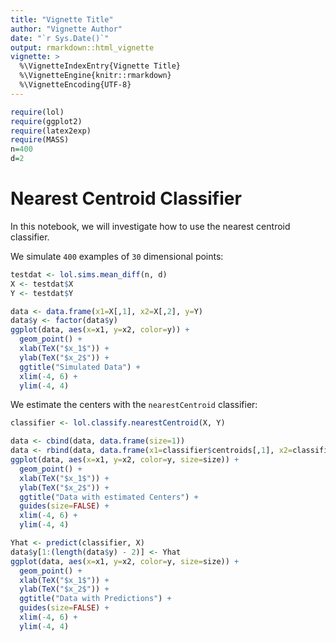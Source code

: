 ```yaml
---
title: "Vignette Title"
author: "Vignette Author"
date: "`r Sys.Date()`"
output: rmarkdown::html_vignette
vignette: >
  %\VignetteIndexEntry{Vignette Title}
  %\VignetteEngine{knitr::rmarkdown}
  %\VignetteEncoding{UTF-8}
---
```


```r
require(lol)
require(ggplot2)
require(latex2exp)
require(MASS)
n=400
d=2
```

# Nearest Centroid Classifier

In this notebook, we will investigate how to use the nearest centroid classifier.

We simulate `400` examples of `30` dimensional points:

```r
testdat <- lol.sims.mean_diff(n, d)
X <- testdat$X
Y <- testdat$Y

data <- data.frame(x1=X[,1], x2=X[,2], y=Y)
data$y <- factor(data$y)
ggplot(data, aes(x=x1, y=x2, color=y)) +
  geom_point() +
  xlab(TeX("$x_1$")) +
  ylab(TeX("$x_2$")) +
  ggtitle("Simulated Data") +
  xlim(-4, 6) +
  ylim(-4, 4)
```

We estimate the centers with the `nearestCentroid` classifier:

```r
classifier <- lol.classify.nearestCentroid(X, Y)

data <- cbind(data, data.frame(size=1))
data <- rbind(data, data.frame(x1=classifier$centroids[,1], x2=classifier$centroids[,2], y="center", size=5))
ggplot(data, aes(x=x1, y=x2, color=y, size=size)) +
  geom_point() +
  xlab(TeX("$x_1$")) +
  ylab(TeX("$x_2$")) +
  ggtitle("Data with estimated Centers") +
  guides(size=FALSE) +
  xlim(-4, 6) +
  ylim(-4, 4)
```

```r
Yhat <- predict(classifier, X)
data$y[1:(length(data$y) - 2)] <- Yhat
ggplot(data, aes(x=x1, y=x2, color=y, size=size)) +
  geom_point() +
  xlab(TeX("$x_1$")) +
  ylab(TeX("$x_2$")) +
  ggtitle("Data with Predictions") +
  guides(size=FALSE) +
  xlim(-4, 6) +
  ylim(-4, 4)
```
